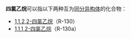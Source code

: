 '''四氯乙烷'''可以指以下两种互为[[同分异构体|同分异构体]]的化合物：
* [[1,1,2,2-四氯乙烷|1,1,2,2-四氯乙烷]]（R-130）
* [[1,1,1,2-四氯乙烷|1,1,1,2-四氯乙烷]]（R-130a）

{{chemdab}}